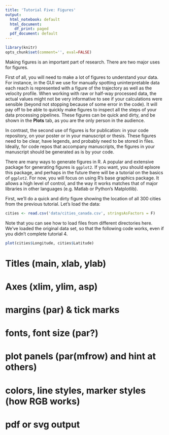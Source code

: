 ```yaml
---
title: 'Tutorial Five: Figures'
output:
  html_notebook: default
  html_document:
    df_print: paged
  pdf_document: default
---
```


```r
library(knitr)
opts_chunk$set(comment='', eval=FALSE)
```

Making figures is an important part of research. There are two major uses for figures.

First of all, you will need to make a lot of figures to understand your data. For instance, in the GUI we use for manually spotting uninterpretable data each reach is represented with a figure of the trajectory as well as the velocity profile. When working with raw or half-way processed data, the actual values might not be very informative to see if your calculations were sensible (beyond not stopping because of some error in the code). It will pay off to be able to quickly make figures to inspect all the steps of your data processing pipelines. These figures can be quick and dirty, and be shown in the **Plots** tab, as you are the only person in the audience.

In contrast, the second use of figures is for publication: in your code repository, on your poster or in your manuscript or thesis. These figures need to be clear, have legends, and probably need to be stored in files. Ideally, for code repos that accompany manuscripts, the figures in your manuscript should be generated as is by your code.

There are many ways to generate figures in R. A popular and extensive package for generating figures is `ggplot2`. If you want, you should eplxore this package, and perhaps in the future there will be a tutorial on the basics of `ggplot2`. For now, you will focus on using R's base graphics package. It allows a high level of control, and the way it works matches that of major libraries in other languages (e.g. Matlab or Python's Matplotlib).

First, we'll do a quick and dirty figure showing the location of all 300 cities from the previous tutorial. Let's load the data:

```r
cities <- read.csv('data/cities_canada.csv', stringsAsFactors = F)
```

Note that you can see how to load files from different directories here. We've loaded the original data set, so that the following code works, even if you didn't complete tutorial 4.

```r
plot(cities$Longitude, cities$Latitude)
```

# Titles (main, xlab, ylab)

# Axes (xlim, ylim, asp)

# margins (par) & tick marks

# fonts, font size (par?)

# plot panels (par(mfrow) and hint at others)

# colors, line styles, marker styles (how RGB works)

# pdf or svg output